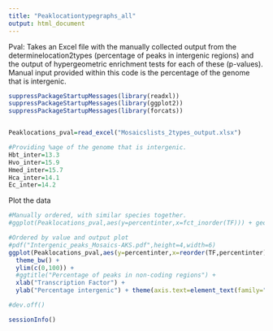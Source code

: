 ---
title: "Peaklocationtypegraphs_all"
output: html_document
---

Pval: Takes an Excel file with the manually collected output from the determinelocation2types (percentage of peaks in intergenic regions) and the output of hypergeometric enrichment tests for each of these (p-values). Manual input provided within this code is the percentage of the genome that is intergenic.


```{r setup, warning=FALSE,message=FALSE}
suppressPackageStartupMessages(library(readxl))
suppressPackageStartupMessages(library(ggplot2))
suppressPackageStartupMessages(library(forcats))


Peaklocations_pval=read_excel("Mosaicslists_2types_output.xlsx")

#Providing %age of the genome that is intergenic.
Hbt_inter=13.3
Hvo_inter=15.9
Hmed_inter=15.7
Hca_inter=14.1
Ec_inter=14.2

```

Plot the data

```{r plot}

#Manually ordered, with similar species together.
#ggplot(Peaklocations_pval,aes(y=percentinter,x=fct_inorder(TF))) + geom_bar(aes(fill=Hypergeom_p),stat="identity")+geom_segment(x=0.5,xend=1.5,y=Hbt_inter,yend=Hbt_inter,colour="red",size=2,lty=6)+geom_segment(x=1.5,xend=4.5,y=Hvo_inter,yend=Hvo_inter,colour="red",size=2,lty=6)+geom_segment(x=4.5,xend=5.5,y=Hmed_inter,yend=Hmed_inter,colour="red",size=2,lty=6)+geom_segment(x=5.5,xend=7.5,y=Hca_inter,yend=Hca_inter,colour="red",size=2,lty=6)+theme_bw()+ylim(c(0,100))

#Ordered by value and output plot
#pdf("Intergenic_peaks_Mosaics-AKS.pdf",height=4,width=6)
ggplot(Peaklocations_pval,aes(y=percentinter,x=reorder(TF,percentinter))) + geom_bar(aes(fill=Hypergeom_p),stat="identity")+geom_segment(x=0.5,xend=1.5,y=Hbt_inter,yend=Hbt_inter,colour="red",size=2,lty=6) + geom_segment(x=1.5,xend=2.5,y=Hvo_inter,yend=Hvo_inter,colour="red",size=2,lty=6) + geom_segment(x=2.5,xend=3.5,y=Hca_inter,yend=Hca_inter,colour="red",size=2,lty=6) + geom_segment(x=3.5,xend=4.5,y=Hvo_inter,yend=Hvo_inter,colour="red",size=2,lty=6) + geom_segment(x=4.5,xend=5.5,y=Hca_inter,yend=Hca_inter,colour="red",size=2,lty=6) + geom_segment(x=5.5,xend=6.5,y=Hmed_inter,yend=Hmed_inter,colour="red",size=2,lty=6) + geom_segment(x=6.5,xend=7.5,y=Hvo_inter,yend=Hvo_inter,colour="red",size=2,lty=6) + geom_segment(x=7.5,xend=8.5,y=Ec_inter,yend=Ec_inter,colour="red",size=2,lty=6) + 
  theme_bw() + 
  ylim(c(0,100)) + 
  #ggtitle("Percentage of peaks in non-coding regions") + 
  xlab("Transcription Factor") + 
  ylab("Percentage intergenic") + theme(axis.text=element_text(family="sans",size=12,face="bold"),axis.text.x=element_text(angle = 25, vjust = 0.75),axis.title=element_text(family="sans",size=14,face="bold"))

#dev.off()
```



```{r session}
sessionInfo()
```